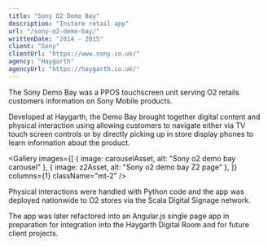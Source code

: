 ```yaml
---
title: "Sony O2 Demo Bay"
description: "Instore retail app"
url: "/sony-o2-demo-bay/"
writtenDate: "2014 - 2015"
client: "Sony"
clientUrl: "https://www.sony.co.uk/"
agency: "Haygarth"
agencyUrl: "https://haygarth.co.uk/"
---
```




The Sony Demo Bay was a PPOS touchscreen unit serving O2 retails customers information on Sony Mobile products.

Developed at Haygarth, the Demo Bay brought together digital content and physical interaction using allowing customers to navigate either via TV touch screen controls or by directly picking up in store display phones to learn information about the product.

<Gallery
  images={[
    { image: carouselAsset, alt: "Sony o2 demo bay carousel" },
    { image: z2Asset, alt: "Sony o2 demo bay Z2 page" },
  ]}
  columns={1}
  className="mt-2"
/>

Physical interactions were handled with Python code and the app was deployed nationwide to O2 stores via the Scala Digital Signage network.

The app was later refactored into an Angular.js single page app in preparation for integration into the Haygarth Digital Room and for future client projects.
